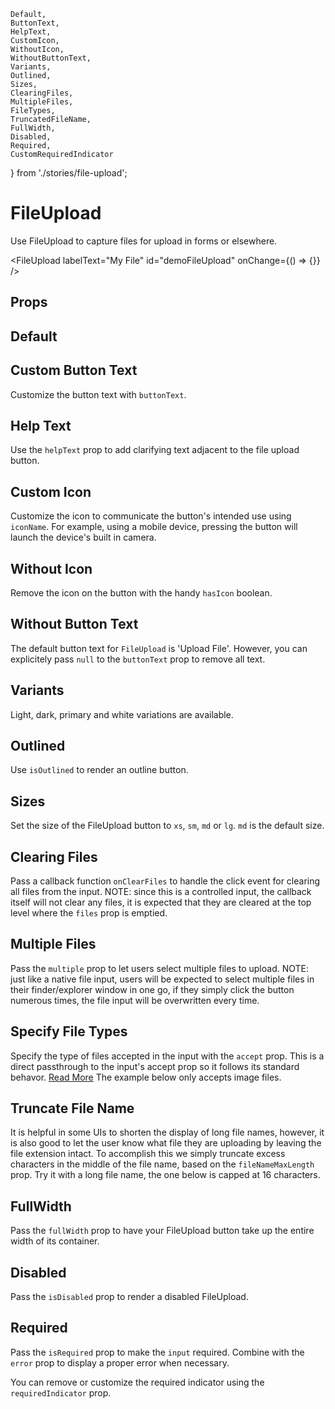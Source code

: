 
    Default,
    ButtonText,
    HelpText,
    CustomIcon,
    WithoutIcon,
    WithoutButtonText,
    Variants,
    Outlined,
    Sizes,
    ClearingFiles,
    MultipleFiles,
    FileTypes,
    TruncatedFileName,
    FullWidth,
    Disabled,
    Required,
    CustomRequiredIndicator
} from './stories/file-upload';

# FileUpload

Use FileUpload to capture files for upload in forms or elsewhere.

<FileUpload labelText="My File" id="demoFileUpload" onChange={() => {}} />

## Props


## Default

<Default />

## Custom Button Text

Customize the button text with `buttonText`.

<ButtonText />

## Help Text

Use the `helpText` prop to add clarifying text adjacent to the file upload button.

<HelpText />

## Custom Icon

Customize the icon to communicate the button's intended use using `iconName`. For example, using a mobile device, pressing the button will launch the device's built in camera.

<CustomIcon />

## Without Icon

Remove the icon on the button with the handy `hasIcon` boolean.

<WithoutIcon />

## Without Button Text

The default button text for `FileUpload` is 'Upload File'. However, you can explicitely pass `null` to the `buttonText` prop to remove all text.

<WithoutButtonText />

## Variants

Light, dark, primary and white variations are available.

<Variants />

## Outlined

Use `isOutlined` to render an outline button.

<Outlined />

## Sizes

Set the size of the FileUpload button to `xs`, `sm`, `md` or `lg`. `md` is the default size.

<Sizes />

## Clearing Files

Pass a callback function `onClearFiles` to handle the click event for clearing all files from the input.
NOTE: since this is a controlled input, the callback itself will not clear any files, it is expected that
they are cleared at the top level where the `files` prop is emptied.

<ClearingFiles />

## Multiple Files

Pass the `multiple` prop to let users select multiple files to upload.
NOTE: just like a native file input, users will be expected to select multiple files in their finder/explorer
window in one go, if they simply click the button numerous times, the file input will be overwritten every time.

<MultipleFiles />

## Specify File Types

Specify the type of files accepted in the input with the `accept` prop. This is a direct passthrough to the
input's accept prop so it follows its standard behavor.
[Read More](https://developer.mozilla.org/en-US/docs/Web/HTML/Attributes/accept)
The example below only accepts image files.

<FileTypes />

## Truncate File Name

It is helpful in some UIs to shorten the display of long file names, however, it is
also good to let the user know what file they are uploading by leaving the file extension intact.
To accomplish this we simply truncate excess characters in the middle of the file name, based on the
`fileNameMaxLength` prop. Try it with a long file name, the one below is capped at 16 characters.

<TruncatedFileName />

## FullWidth

Pass the `fullWidth` prop to have your FileUpload button take up the entire width of its container.

<FullWidth />

## Disabled

Pass the `isDisabled` prop to render a disabled FileUpload.

<Disabled />

## Required

Pass the `isRequired` prop to make the `input` required. Combine with the `error` prop to
display a proper error when necessary.

<Required />

You can remove or customize the required indicator using the `requiredIndicator` prop.

<CustomRequiredIndicator />
